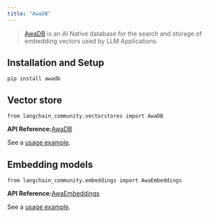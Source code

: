 ```yaml
---
title: "AwaDB"
---
```


> [AwaDB](https://github.com/awa-ai/awadb) is an AI Native database for the search and storage of embedding vectors used by LLM Applications.

## Installation and Setup

```
pip install awadb
```

## Vector store

```
from langchain_community.vectorstores import AwaDB
```

**API Reference:**[AwaDB](https://python.langchain.com/api_reference/community/vectorstores/langchain_community.vectorstores.awadb.AwaDB.html)

See a [usage example](/oss/integrations/vectorstores/awadb).

## Embedding models

```
from langchain_community.embeddings import AwaEmbeddings
```

**API Reference:**[AwaEmbeddings](https://python.langchain.com/api_reference/community/embeddings/langchain_community.embeddings.awa.AwaEmbeddings.html)

See a [usage example](/oss/integrations/text_embedding/awadb).
